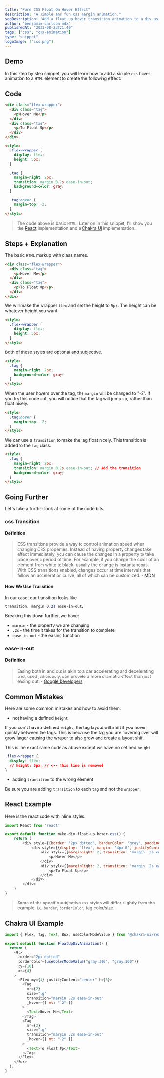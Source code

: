 ```yaml
---
title: "Pure CSS Float On Hover Effect"
description: "A simple and fun css margin animation."
seoDescription: "Add a float up hover transition animation to a div using css."
author: "benjamin-carlson.mdx"
publishedAt: "2021-08-23T21:40"
tags: ["css", "css-animation"]
type: "snippet"
logoImage: ["css.png"]
---
```


## Demo

In this step by step snippet, you will learn how to add a simple `css` hover animation to a `HTML` element to create the following effect:

<FloatUpDivAnimation />

## Code

```html
<div class="flex-wrapper">
  <div class="tag">
    <p>Hover Me</p>
  </div>
  <div class="tag">
    <p>To Float Up</p>
  </div>
</div>

<style>
  .flex-wrapper {
    display: flex;
    height: 5px;
  }

  .tag {
    margin-right: 2px;
    transition: margin 0.2s ease-in-out;
    background-color: gray;
  }

  .tag:hover {
    margin-top: -2;
  }
</style>
```

> The code above is basic `HTML`. Later on in this snippet, I'll show you the [React](https://reactjs.org/) implementation and a [Chakra UI](https://chakra-ui.com/) implementation.

## Steps + Explanation

<Step number="1" title="Add The HTML Markup" />

The basic `HTML` markup with class names.

```html
<div class="flex-wrapper">
  <div class="tag">
    <p>Hover Me</p>
  </div>
  <div class="tag">
    <p>To Float Up</p>
  </div>
</div>
```

<Step number="2" title="Define The Wrapper CSS" />

We will make the wrapper `flex` and set the height to `5px`. The height can be whatever height you want.

```html
<style>
  .flex-wrapper {
    display: flex;
    height: 5px;
  }
</style>
```

<Step number="3" title="Define The Tag CSS" />

Both of these styles are optional and subjective.

```html
<style>
  .tag {
    margin-right: 2px;
    background-color: gray;
  }
</style>
```

<Step number="4" title="Create The Hover State" />

When the user hovers over the tag, the `margin` will be changed to "-2". If you try this code out, you will notice that the tag will jump up, rather than float nicely.

```html
<style>
  .tag:hover {
    margin-top: -2;
  }
</style>
```

<Step number="5" title="Add The CSS Transition" />

We can use a `transition` to make the tag float nicely. This transition is added to the `tag` class.

```html
<style>
  .tag {
    margin-right: 2px;
    transition: margin 0.2s ease-in-out; // Add the transition
    background-color: gray;
  }
</style>
```

## Going Further

Let's take a further look at some of the code bits.

### css Transition

#### Definition

> CSS transitions provide a way to control animation speed when changing CSS properties. Instead of having property changes take effect immediately, you can cause the changes in a property to take place over a period of time. For example, if you change the color of an element from white to black, usually the change is instantaneous. With CSS transitions enabled, changes occur at time intervals that follow an acceleration curve, all of which can be customized. - [MDN](https://developer.mozilla.org/en-US/docs/Web/CSS/CSS_Transitions/Using_CSS_transitions)

#### How We Use Transition

In our case, our transition looks like

```css
transition: margin 0.2s ease-in-out;
```

Breaking this down further, we have:

- `margin` - the property we are changing
- `.2s` - the time it takes for the transition to complete
- `ease-in-out` - the easing function

### ease-in-out

#### Definition

> Easing both in and out is akin to a car accelerating and decelerating and, used judiciously, can provide a more dramatic effect than just easing out. - [Google Developers](https://developers.google.com/web/fundamentals/design-and-ux/animations/the-basics-of-easing)

## Common Mistakes

Here are some common mistakes and how to avoid them.

- not having a defined `height`

If you don't have a defined `height`, the tag layout will shift if you hover quickly between the tags. This is because the tag you are hovering over will grow larger causing the wraper to also grow and create a layout shift.

<FloatUpDivAnimationNoHeight />

This is the exact same code as above except we have no defined `height`.

```css
.flex-wrapper {
  display: flex;
  // height: 5px; // <-- this line is removed
}
```

- adding `transition` to the wrong element

Be sure you are adding `transition` to each `tag` and not the `wrapper`.

## React Example

Here is the react code with inline styles.

```javascript
import React from 'react'

export default function make-div-float-up-hover-css() {
    return (
        <div style={{border: '2px dotted', borderColor: 'gray', padding: '10px 0', marginTop: '4px'}}>
            <div style={{display: 'flex', margin: '4px 0', justifyContent: 'center', height: 5}}>
                <div style={{marginRight: 2, transition: 'margin .2s ease-in-out'}} _hover={{marginTop: 2}}>
                    <p>Hover Me</p>
                </div>
                <div style={{marginRight: 2, transition: 'margin .2s ease-in-out'}} _hover={{marginTop: 2}}>
                    <p>To Float Up</p>
                </div>
            </div>
        </div>
    )
}
```

> Some of the specific subjective `css` styles will differ slightly from the example. i.e. `border`, `borderColor`, tag color/size.

## Chakra UI Example

```javascript
import { Flex, Tag, Text, Box, useColorModeValue } from "@chakra-ui/react";

export default function FloatUpDivAnimation() {
  return (
    <Box
      border="2px dotted"
      borderColor={useColorModeValue("gray.300", "gray.100")}
      py={10}
      mt={4}
    >
      <Flex my={4} justifyContent="center" h={5}>
        <Tag
          mr={2}
          size="lg"
          transition="margin .2s ease-in-out"
          _hover={{ mt: "-2" }}
        >
          <Text>Hover Me</Text>
        </Tag>
        <Tag
          mr={2}
          size="lg"
          transition="margin .2s ease-in-out"
          _hover={{ mt: "-2" }}
        >
          <Text>To Float Up</Text>
        </Tag>
      </Flex>
    </Box>
  );
}
```
